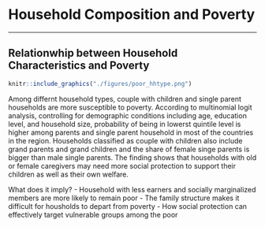 # Household Composition and Poverty

***
## Relationwhip between Household Characteristics and Poverty


```{r hhtype, fig.cap='Household Type and Probability', out.width='80%', fig.asp=.75, fig.align='center', echo=FALSE, warning=FALSE}
knitr::include_graphics("./figures/poor_hhtype.png")
```

Among differnt household types, couple with children and single parent households are more susceptible to poverty. According to multinomial logit analysis, controlling for demographic conditions including age, education level, and household size, probability of being in lowerst quintile level is higher among parents and single parent household in most of the countries in the region. Households classified as couple with children also include grand parents and grand children and the share of female singe parents is bigger than male single parents. The finding shows that households with old or female caregivers may need more social protection to support their children as well as their own welfare. 

What does it imply?
- Household with less earners and socially marginalized members are more likely to remain poor
- The family structure makes it difficult for housholds to depart from poverty 
- How social protection can effectively target vulnerable groups among the poor
